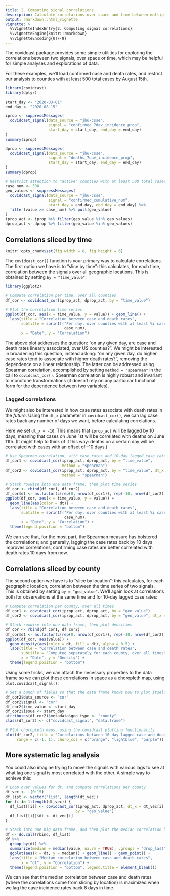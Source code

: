 ```yaml
---
title: 2. Computing signal correlations
description: Calculate correlations over space and time between multiple signals.
output: rmarkdown::html_vignette
vignette: >
  %\VignetteIndexEntry{2. Computing signal correlations}
  %\VignetteEngine{knitr::rmarkdown}
  %\VignetteEncoding{UTF-8}
---
```


The covidcast package provides some simple utilities for exploring the
correlations between two signals, over space or time, which may be helpful for
simple analyses and explorations of data.

For these examples, we'll load confirmed case and death rates, and restrict our
analysis to counties with at least 500 total cases by August 15th.

```r
library(covidcast)
library(dplyr)

start_day <- "2020-03-01"
end_day <- "2020-08-15"

iprop <- suppressMessages(
  covidcast_signal(data_source = "jhu-csse",
                   signal = "confirmed_7dav_incidence_prop", 
                   start_day = start_day, end_day = end_day)
)
summary(iprop)

dprop <- suppressMessages(
  covidcast_signal(data_source = "jhu-csse",
                   signal = "deaths_7dav_incidence_prop", 
                   start_day = start_day, end_day = end_day)
)
summary(dprop)

# Restrict attention to "active" counties with at least 500 total cases 
case_num <- 500
geo_values <- suppressMessages(
  covidcast_signal(data_source = "jhu-csse",
                   signal = "confirmed_cumulative_num", 
                   start_day = end_day, end_day = end_day) %>%
  filter(value >= case_num) %>% pull(geo_value)
)
iprop_act <- iprop %>% filter(geo_value %in% geo_values)
dprop_act <- dprop %>% filter(geo_value %in% geo_values)
```

## Correlations sliced by time

```r
knitr::opts_chunk$set(fig.width = 8, fig.height = 6)
```

The `covidcast_cor()` function is your primary way to calculate correlations.
The first option we have is to "slice by time": this calculates, for each time, 
correlation between the signals over all geographic locations. This is obtained
by setting `by = "time_value"`:

```r
library(ggplot2)

# Compute correlation per time, over all counties
df_cor <- covidcast_cor(iprop_act, dprop_act, by = "time_value")

# Plot the correlation time series
ggplot(df_cor, aes(x = time_value, y = value)) + geom_line() + 
  labs(title = "Correlation between case and death rates",
       subtitle = sprintf("Per day, over counties with at least %i cases", 
                          case_num),
       x = "Date", y = "Correlation") 
```
 
The above plot addresses the question: "on any given day, are case and death
rates linearly associated, over US counties?". We might be interested in 
broadening this question, instead asking: "on any given day, do higher case 
rates tend to associate with higher death rates?", removing the dependence on a 
linear relationship. The latter can be addressed using Spearman correlation, 
accomplished by setting `method = "spearman"` in the call to `covidcast_cor()`.
Spearman correlation is highly robust and invariant to monotone transformations
(it doesn't rely on any particular functional form for the dependence between 
two variables).

### Lagged correlations

We might also be interested in how case rates associate with death rates in the
*future*. Using the `dt_x` parameter in `covidcast_cor()`, we can lag case rates
back any number of days we want, before calculating correlations.

Here we set `dt_x = -10`. This means that `iprop_act` will be lagged by 10 days,
meaning that cases on June 1st will be correlated with deaths on June 11th. (It
might help to think of it this way: deaths on a certain day will be correlated
with cases with an offset of -10 days.)

```r
# Use Spearman correlation, with case rates and 10-day lagged case rates
df_cor1 <- covidcast_cor(iprop_act, dprop_act, by = "time_value", 
                         method = "spearman")
df_cor2 <- covidcast_cor(iprop_act, dprop_act, by = "time_value", dt_x = -10,
                         method = "spearman")

# Stack rowwise into one data frame, then plot time series
df_cor <- rbind(df_cor1, df_cor2)
df_cor$dt <- as.factor(c(rep(0, nrow(df_cor1)), rep(-10, nrow(df_cor2))))
ggplot(df_cor, aes(x = time_value, y = value)) + 
  geom_line(aes(color = dt)) + 
  labs(title = "Correlation between case and death rates",
       subtitle = sprintf("Per day, over counties with at least %i cases", 
                          case_num), 
       x = "Date", y = "Correlation") +
  theme(legend.position = "bottom")
```

We can see that, for the most part, the Spearman measure has bolstered the
correlations; and generally, lagging the case rates back by 10 days improves
correlations, confirming case rates are better correlated with death rates 10
days from now.

## Correlations sliced by county

The second option we have is to "slice by location": this calculates, for each 
geographic location, correlation between the time series of two signals. This
is obtained by setting `by = "geo_value"`. We'll again look at correlations 
both for observations at the same time and for 10-day lagged case rates:

```r
# Compute correlation per county, over all times
df_cor1 <- covidcast_cor(iprop_act, dprop_act, by = "geo_value")
df_cor2 <- covidcast_cor(iprop_act, dprop_act, by = "geo_value", dt_x = -10)

# Stack rowwise into one data frame, then plot densities
df_cor <- rbind(df_cor1, df_cor2)
df_cor$dt <- as.factor(c(rep(0, nrow(df_cor1)), rep(-10, nrow(df_cor2))))
ggplot(df_cor, aes(value)) + 
  geom_density(aes(color = dt, fill = dt), alpha = 0.5) + 
  labs(title = "Correlation between case and death rates",
       subtitle = "Computed separately for each county, over all times",
       x = "Date", y = "Density") +
  theme(legend.position = "bottom")
```

Using some tricks, we can attach the necessary properties to the data frame so
we can plot these correlations in space as a choropleth map, using
`plot.covidcast_signal()`:

```r
# Set a bunch of fields so that the data frame knows how to plot itself
df_cor2$data_source <- "cor"
df_cor2$signal <- "cor"
df_cor2$time_value <- start_day
df_cor2$issue <- start_day
attributes(df_cor2)$metadata$geo_type <- "county"
class(df_cor2) <- c("covidcast_signal", "data.frame")

# Plot choropleth maps, using the covidcast plotting functionality
plot(df_cor2, title = "Correlations between 10-day lagged case and death rates",
     range = c(-1, 1), choro_col = c("orange", "lightblue", "purple"))
```

## More systematic lag analysis

You could also imagine trying to move the signals with various lags to see at
what lag one signal is most correlated with the other. A simple way to achieve
this:

```r
# Loop over values for dt, and compute correlations per county
dt_vec <- -(0:15)
df_list <- vector("list", length(dt_vec))
for (i in 1:length(dt_vec)) {
  df_list[[i]] <- covidcast_cor(iprop_act, dprop_act, dt_x = dt_vec[i],
                               by = "geo_value")
  df_list[[i]]$dt <- dt_vec[i]
}

# Stack into one big data frame, and then plot the median correlation by dt
df <- do.call(rbind, df_list)
df %>%
  group_by(dt) %>%
  summarize(median = median(value, na.rm = TRUE), .groups = "drop_last") %>%
  ggplot(aes(x = dt, y = median)) + geom_line() + geom_point() +
  labs(title = "Median correlation between case and death rates",
       x = "dt", y = "Correlation") +
  theme(legend.position = "bottom", legend.title = element_blank())
```

We can see that the median correlation between case and death rates (where the
correlations come from slicing by location) is maximized when we lag the case
incidence rates back 8 days in time.
